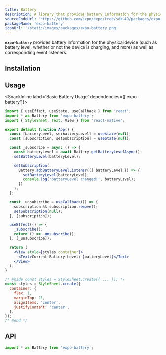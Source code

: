 ```yaml
---
title: Battery
description: A library that provides battery information for the physical device, as well as corresponding event listeners.
sourceCodeUrl: 'https://github.com/expo/expo/tree/sdk-49/packages/expo-battery'
packageName: 'expo-battery'
iconUrl: '/static/images/packages/expo-battery.png'
---
```



**`expo-battery`** provides battery information for the physical device (such as battery level, whether or not the device is charging, and more) as well as corresponding event listeners.

<PlatformsSection android emulator ios web />

## Installation

<APIInstallSection />

## Usage

<SnackInline label='Basic Battery Usage' dependencies={['expo-battery']}>

```jsx
import { useEffect, useState, useCallback } from 'react';
import * as Battery from 'expo-battery';
import { StyleSheet, Text, View } from 'react-native';

export default function App() {
  const [batteryLevel, setBatteryLevel] = useState(null);
  const [subscription, setSubscription] = useState(null);

  const _subscribe = async () => {
    const batteryLevel = await Battery.getBatteryLevelAsync();
    setBatteryLevel(batteryLevel);

    setSubscription(
      Battery.addBatteryLevelListener(({ batteryLevel }) => {
        setBatteryLevel(batteryLevel);
        console.log('batteryLevel changed!', batteryLevel);
      })
    );
  };

  const _unsubscribe = useCallback(() => {
    subscription && subscription.remove();
    setSubscription(null);
  }, [subscription]);

  useEffect(() => {
    _subscribe();
    return () => _unsubscribe();
  }, [_unsubscribe]);

  return (
    <View style={styles.container}>
      <Text>Current Battery Level: {batteryLevel}</Text>
    </View>
  );
}

/* @hide const styles = StyleSheet.create({ ... }); */
const styles = StyleSheet.create({
  container: {
    flex: 1,
    marginTop: 15,
    alignItems: 'center',
    justifyContent: 'center',
  },
});
/* @end */
```

</SnackInline>

## API

```js
import * as Battery from 'expo-battery';
```

<APISection packageName="expo-battery" />
